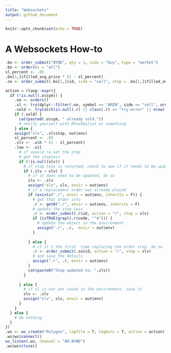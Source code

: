 ```yaml
---
title: "Websockets"
output: github_document
---
```


```r
knitr::opts_chunk$set(echo = TRUE)
```
# A Websockets How-to
```r
.bo <- order_submit("BYND", qty = 1, side = "buy", type = "market")
.bo <- orders(s = "all")
sl_percent <- .05
.bo[1,]$filled_avg_price * (1 - sl_percent)
.so <- order_submit(.bo[1,]$id, side = "sell", stop = .bo[1,]$filled_avg_price * (1 - sl_percent))

action = rlang::expr({
  if (!is.null(.o$sym)) {
    .oo <- orders()
    .sl <- try(dplyr::filter(.oo, symbol == "AMZN", side == "sell", order_type == "stop"))
    .sold <- tryCatch(is.null(.r) || class(.r) == "try-error" || nrow(.r) == 0 || length(nrow(.r)) == 0, error = function(e) T)
    if (.sold) {
      cat(paste0(.o$sym, " already sold."))
      # notify yourself with RPushbullet or something
    } else {
    assign("slv", .sl$stop, out$env)
    sl_percent <- .05
    .slv <- .o$h * (1 - sl_percent)
    .low <- .o$l
      # if unsold re-set the stop
      # get the stoploss
      if (!is.null(slv)) {
        # if stop loss is returned, check to see if it needs to be updated
        if (.slv > slv) {
          # if it does need to be updated, do so
          slv <- .slv
          assign("slv", slv, envir = out$env)
          # if a replacement order was already placed
          if (exists(".r", envir = out$env, inherits = F)) {
            # get that order info
            .r <- get0(".r", envir = out$env, inherits = F)
            # update the stop loss
            .r <- order_submit(.r$id, action = "r", stop = slv)
            if (isTRUE(grepl(.r$code, "^4"))) {
              # update the object in the environment
              assign(".r", .r,  envir = out$env)
            }
            
          } else {
            # if it's the first  time replacing the order stop, do so
            .r <- order_submit(.so$id, action = "r", stop = slv)
            # and save the details
            assign(".r", .r, envir = out$env)
          }
          cat(paste0("Stop updated to: ",slv))
        }
        
      } else {
        # if sl is not yet saved in the environment, save it
        slv <- .slv
        assign("slv", slv, envir = out$env)
      }
    }
  } else {
    # do nothing
  }
})
.ws <- ws_create("Polygon", logfile = T, logbars = T, action = action)
.ws$ws$connect()
ws_listen(.ws, channel = "AM.BYND")
.ws$ws$close()
```

